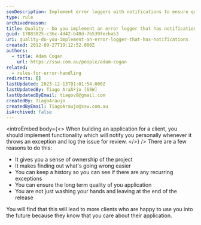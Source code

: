 ```yaml
---
seoDescription: Implement error loggers with notifications to ensure quality and long-term stability of applications, while also fostering a sense of ownership and accountability.
type: rule
archivedreason:
title: Quality - Do you implement an error logger that has notifications?
guid: 17883825-c36c-4d42-b40d-7b539fecba53
uri: quality-do-you-implement-an-error-logger-that-has-notifications
created: 2012-09-27T19:12:52.000Z
authors:
  - title: Adam Cogan
    url: https://ssw.com.au/people/adam-cogan
related:
  - rules-for-error-handling
redirects: []
lastUpdated: 2023-12-13T01:01:54.000Z
lastUpdatedBy: Tiago AraÃºjo [SSW]
lastUpdatedByEmail: tiagov8@gmail.com
createdBy: TiagoAraujo
createdByEmail: TiagoAraujo@ssw.com.au
isArchived: false
---
```


<introEmbed
  body={<>
When building an application for a client, you should implement functionality which will notify you personally whenever it throws an exception and log the issue for review.
  </>}
/>
There are a few reasons to do this:

- It gives you a sense of ownership of the project
- It makes finding out what's going wrong easier
- You can keep a history so you can see if there are any recurring exceptions
- You can ensure the long term quality of you application
- You are not just washing your hands and leaving at the end of the release

You will find that this will lead to more clients who are happy to use you into the future because they know that you care about their application.
